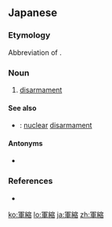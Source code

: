 ==Japanese==
{{ja-kanjitab|ぐん|しゅく|yomi=on}}

===Etymology===
Abbreviation of {{ja-r|軍備|ぐんび|gloss=armament}} {{ja-r|縮小|しゅくしょう|gloss=reduction}}.

===Noun===
{{ja-noun|ぐんしゅく}}
# [[disarmament]]

====See also====
* {{ja-r|核軍縮|かく ぐんしゅく}}: [[nuclear]] [[disarmament]]

====Antonyms====
* {{ja-r|軍拡|ぐんかく}}

===References===
* {{R:Shogakukan}}

[[ko:軍縮]]
[[lo:軍縮]]
[[ja:軍縮]]
[[zh:軍縮]]